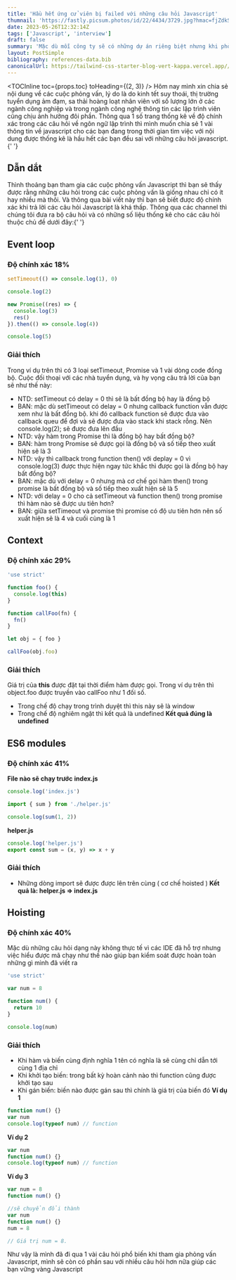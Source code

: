 ```yaml
---
title: 'Hầu hết ứng cử viên bị failed với những câu hỏi Javascript'
thumnail: 'https://fastly.picsum.photos/id/22/4434/3729.jpg?hmac=fjZdkSMZJNFgsoDh8Qo5zdA_nSGUAWvKLyyqmEt2xs0'
date: 2023-05-26T12:32:14Z
tags: ['Javascript', 'interview']
draft: false
summary: 'Mặc dù mỗi công ty sẽ có những dự án riêng biệt nhưng khi phỏng vấn về javascript thì thường bạn sẽ gặp những câu hỏi quen thuộc. Nhưng phần lớn các bạn lại không vượt qua được những câu hỏi tưởng chừng như đơn giản. Hãy cùng mình tìm hiểu nào'
layout: PostSimple
bibliography: references-data.bib
canonicalUrl: https://tailwind-css-starter-blog-vert-kappa.vercel.app//blog/new-features-in-v1/
---
```


<TOCInline toc={props.toc} toHeading={(2, 3)} />
Hôm nay mình xin chia sẻ nội dung về các cuộc phỏng vấn, lý do là do kinh tết suy thoái, thị trường tuyển
dụng ảm đạm, sa thải hoàng loạt nhân viên với số lượng lớn ở các ngành công nghiệp và trong ngành công
nghệ thông tin các lập trình viên cũng chịu ảnh hưởng đôi phần. Thông qua 1 số trang thống kê về độ chính
xác trong các câu hỏi về ngôn ngữ lập trình thì mình muốn chia sẻ 1 vài thông tin về javascript cho các
bạn đang trong thời gian tìm việc với nội dung được thống kê là hầu hết các bạn đều sai với những câu
hỏi javascript.{' '}

## Dẫn dắt

Thình thoảng bạn tham gia các cuộc phỏng vấn Javascript thì bạn sẽ thấy được
rằng những câu hỏi trong các cuộc phỏng vấn là giống nhau chỉ có ít hay nhiều mà thôi. Và thông qua bài
viết này thì bạn sẽ biết được độ chính xác khi trả lời các câu hỏi Javascript là khá thấp. Thông qua
các channel thì chúng tôi đưa ra bộ câu hỏi và có những số liệu thống kê cho các câu hỏi thuộc chủ đề
dưới đây:{' '}

## Event loop

### Độ chính xác 18%

```jsx
setTimeout(() => console.log(1), 0)

console.log(2)

new Promise((res) => {
  console.log(3)
  res()
}).then(() => console.log(4))

console.log(5)
```

### Giải thích

Trong ví dụ trên thì có 3 loại setTimeout, Promise và 1 vài dòng code đồng bộ.
Cuộc đối thoại với các nhà tuyển dụng, và hy vọng câu trả lời của bạn sẽ như thế này:

- NTD: setTimeout có delay = 0 thì sẽ là bất đồng bộ hay là đồng bộ
- BAN: mặc dù setTimeout có delay = 0 nhưng callback function vẫn được xem như là bất đồng bộ. khi đó callback function sẽ được đưa vào callback queu để đợi và sẽ được đưa vào stack khi stack rỗng. Nên console.log(2); sẽ được đưa lên đầu
- NTD: vậy hàm trong Promise thì là đồng bộ hay bất đồng bộ?
- BAN: hàm trong Promise sẽ được gọi là đồng bộ và số tiếp theo xuất hiện sẽ là 3
- NTD: vậy thì callback trong function then() với deplay = 0 vì console.log(3) được thực hiện ngay tức khắc thì được gọi là đồng bộ hay bất đồng bộ?
- BAN: mặc dù với delay = 0 nhưng mà cơ chế gọi hàm then() trong promise là bất đồng bộ và số tiếp theo xuất hiện sẽ là 5
- NTD: với delay = 0 cho cả setTimeout và function then() trong promise thì hàm nào sẽ được ưu tiên hơn?
- BAN: giữa setTimeout và promise thì promise có độ ưu tiên hơn nên số xuất hiện sẽ là 4 và cuối cùng là 1

## Context

### Độ chính xác 29%

```jsx
'use strict'

function foo() {
  console.log(this)
}

function callFoo(fn) {
  fn()
}

let obj = { foo }

callFoo(obj.foo)
```

### Giải thích

Giá trị của **this** được đặt tại thời điểm hàm được gọi. Trong ví dụ trên thì object.foo được truyền vào callFoo như 1 đối số.

- Trong chế độ chạy trong trình duyệt thì this này sẽ là window
- Trong chế độ nghiêm ngặt thì kết quả là undefined
  **Kết quả đúng là undefined**

## ES6 modules

### Độ chính xác 41%

**File nào sẽ chạy trước**
**index.js**

```jsx
console.log('index.js')

import { sum } from './helper.js'

console.log(sum(1, 2))
```

**helper.js**

```jsx
console.log('helper.js')
export const sum = (x, y) => x + y
```

### Giải thích

- Những dòng import sẽ được được lên trên cùng ( cơ chế hoisted )
  **Kết quả là: helper.js => index.js**

## Hoisting

### Độ chính xác 40%

Mặc dù những câu hỏi dạng này không thực tế vì các IDE đã hỗ trợ nhưng việc hiểu được mã chạy như thế nào giúp bạn kiểm soát được hoàn toàn những gì mình đã viết ra

```jsx
'use strict'

var num = 8

function num() {
  return 10
}

console.log(num)
```

### Giải thích

- Khi hàm và biến cùng định nghĩa 1 tên có nghĩa là sẽ cùng chỉ dẫn tới cùng 1 địa chỉ
- Khi khởi tạo biến: trong bất kỳ hoàn cảnh nào thì function cũng được khởi tạo sau
- Khi gán biến: biến nào được gán sau thì chính là giá trị của biến đó
  **Ví dụ 1**

```jsx
function num() {}
var num
console.log(typeof num) // function
```

**Ví dụ 2**

```jsx
var num
function num() {}
console.log(typeof num) // function
```

**Ví dụ 3**

```jsx
var num = 8
function num() {}

//sẽ chuyển đổi thành
var num
function num() {}
num = 8

// Giá trị num = 8.
```

Như vậy là mình đã đi qua 1 vài câu hỏi phổ biến khi tham gia phỏng vấn Javascript, mình sẽ còn có phần sau với nhiều câu hỏi hơn nữa giúp các bạn vững vàng Javascript
